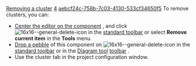 [[Property:title|Removing a cluster]]
[[Property:weight|4]]
[[Property:uuid|aebcf24c-758b-7c03-4130-533cf34650f5]]
To remove clusters, you can: 
*  [[Centering tools on a component|Center the editor on the component]] , and click  [[Image:16x16--general-delete-icon]]  in the [[Main toolbars|standard toolbar]]  or select '''Remove current item''' in the '''Tools''' menu. 
*  [[Pick-and-drop mechanism|Drop a pebble]]  of this component on  [[Image:16x16--general-delete-icon]]  in the [[Main toolbars|standard toolbar]]  or in the [[Diagram tool: Introduction|Diagram tool]]  [[Diagram toolbar|toolbar]] . 
* Use the cluster tab in the project configuration window.

{{seealso| '''See also''' <br/>
[[Adding a cluster|Adding a cluster]]  }}




